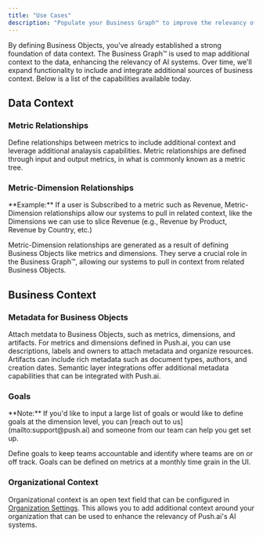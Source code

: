 ```yaml
---
title: "Use Cases"
description: "Populate your Business Graph™ to improve the relevancy of Push.ai's AI systems."
---
```


By defining Business Objects, you've already established a strong foundation of data context. The Business Graph™ is used to map additional context to the data, enhancing the relevancy of AI systems. Over time, we'll expand functionality to include and integrate additional sources of business context. Below is a list of the capabilities available today.

## Data Context

### Metric Relationships

Define relationships between metrics to include additional context and leverage additional analaysis capabilities. Metric relationships are defined through input and output metrics, in what is commonly known as a metric tree.

### Metric-Dimension Relationships

<Note>
  **Example:** If a user is Subscribed to a metric such as Revenue,
  Metric-Dimension relationships allow our systems to pull in related context,
  like the Dimensions we can use to slice Revenue (e.g., Revenue by Product,
  Revenue by Country, etc.)
</Note>

Metric-Dimension relationships are generated as a result of defining Business Objects like metrics and dimensions. They serve a crucial role in the Business Graph™, allowing our systems to pull in context from related Business Objects.

## Business Context

### Metadata for Business Objects

Attach metdata to Business Objects, such as metrics, dimensions, and artifacts. For metrics and dimensions defined in Push.ai, you can use descriptions, labels and owners to attach metadata and organize resources. Artifacts can include rich metadata such as document types, authors, and creation dates. Semantic layer integrations offer additional metadata capabilities that can be integrated with Push.ai.

### Goals

<Note>
  **Note:** If you'd like to input a large list of goals or would like to define
  goals at the dimension level, you can [reach out to
  us](mailto:support@push.ai) and someone from our team can help you get set up.
</Note>

Define goals to keep teams accountable and identify where teams are on or off track. Goals can be defined on metrics at a monthly time grain in the UI.

### Organizational Context

Organizational context is an open text field that can be configured in [Organization Settings](https://app.push.ai/settings). This allows you to add additional context around your organization that can be used to enhance the relevancy of Push.ai's AI systems.
